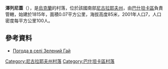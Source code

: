 {{coord|47|23|39|N|32|12|8|E|scale:100000|display=title}}

'''澤列尼蓋'''（{{lang-uk|Зелений Гай}}），是[[烏克蘭|烏克蘭]]的村落，位於該國南部[[尼古拉耶夫州|尼古拉耶夫州]]，由[[巴什坦卡區|巴什坦卡區]]負責管轄，始建於1815年，面積0.07平方公里，海拔高度85米，2001年人口7，人口密度每平方公里100人。

==參考資料==
* [http://weather.in.ua/ua/nikolaevskaja/8912 Погода в селі Зелений Гай] {{Wayback|url=http://weather.in.ua/ua/nikolaevskaja/8912 |date=20160607070415 }}

[[Category:尼古拉耶夫州村落|Category:尼古拉耶夫州村落]]
[[Category:巴什坦卡區村落|Category:巴什坦卡區村落]]


{{Mykolaiv-geo-stub}}